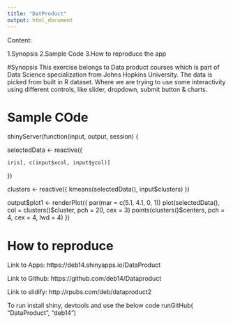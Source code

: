 ```yaml
---
title: "DatProduct"
output: html_document
---
```


Content:

1.Synopsis
2.Sample Code
3.How to reproduce the app



#Synopsis
This exercise belongs to Data product courses which is part of Data Science specialization from Johns Hopkins University. The data is picked from built in R dataset. Where we are trying to use some interactivity using different controls, like slider, dropdown, submit button & charts.

# Sample COde
shinyServer(function(input, output, session) {
  
  
  selectedData <- reactive({
    
    iris[, c(input$xcol, input$ycol)]
  })
  
  clusters <- reactive({
    kmeans(selectedData(), input$clusters)
  })
 
  output$plot1 <- renderPlot({
    par(mar = c(5.1, 4.1, 0, 1))
    plot(selectedData(),
         col = clusters()$cluster,
         pch = 20, cex = 3)
    points(clusters()$centers, pch = 4, cex = 4, lwd = 4)
  })

# How to reproduce

Link to Apps: https://deb14.shinyapps.io/DataProduct

Link to Github: https://github.com/deb14/Dataproduct

Link to slidify: http://rpubs.com/deb/dataproduct2

To run install shiny, devtools and use the below code
runGitHub( "DataProduct", "deb14")
